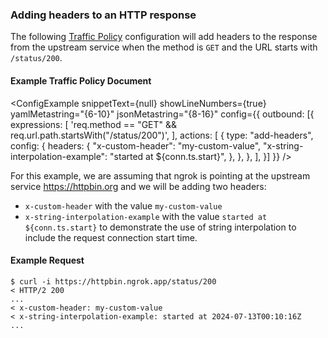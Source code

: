 
### Adding headers to an HTTP response

The following [Traffic Policy](/docs/http/traffic-policy/index.mdx) 
configuration will add headers to the response from the upstream service when 
the method is `GET` and the URL starts with `/status/200`.

#### Example Traffic Policy Document

<ConfigExample
  snippetText={null}
  showLineNumbers={true}
  yamlMetastring="{6-10}"
  jsonMetastring="{8-16}"
  config={{
    outbound: [{
      expressions: [
        'req.method == "GET" && req.url.path.startsWith("/status/200")',
      ],
      actions: [
        {
          type: "add-headers",
          config: {
            headers: {
              "x-custom-header": "my-custom-value",
              "x-string-interpolation-example": "started at ${conn.ts.start}",
            },
          },
        },
      ],
    }]
  }}
/>

For this example, we are assuming that ngrok is pointing at the upstream service 
https://httpbin.org and we will be adding two headers:

- `x-custom-header` with the value `my-custom-value`
- `x-string-interpolation-example` with the value `started at ${conn.ts.start}` 
to demonstrate the use of string interpolation to include the request connection 
start time.

#### Example Request

```curl
$ curl -i https://httpbin.ngrok.app/status/200
< HTTP/2 200
...
< x-custom-header: my-custom-value
< x-string-interpolation-example: started at 2024-07-13T00:10:16Z
...
```